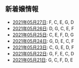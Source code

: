 新着嬢情報
----

- [2021年05月27日](/new/2021-05-27): F, C, E, G, D
- [2021年05月26日](/new/2021-05-26): D, G, C, E, F
- [2021年05月25日](/new/2021-05-25): C, E, F, D, G
- [2021年05月24日](/new/2021-05-24): G, D, E, C, F
- [2021年05月23日](/new/2021-05-23): C, G, E, D, F
- [2021年05月22日](/new/2021-05-22): G, F, E, C, D
- [2021年05月21日](/new/2021-05-21): G, C, F, D, E
